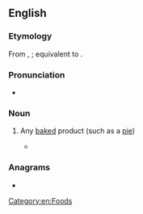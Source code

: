 ==English==

===Etymology===
From {{inh|en|enm|bake mete}}, {{m|enm|baken mete}}; equivalent to {{compound|en|baken|meat}}.

===Pronunciation===
* {{IPA|en|/ˈbeɪkˌmiːt/}}

===Noun===
{{en-noun}}

# {{lb|en|obsolete}} Any [[baked]] product (such as a [[pie]])
#* {{RQ:King James Version|Gen|40|17|passage=And in the vppermoſt baſket there was of all maner of †'''bake-meats''' foꝛ Pharaoh,and the birds did eat them out of the baſket vpon my head.}}

===Anagrams===
* {{anagrams|en|a=aabeekmt|makebate}}

[[Category:en:Foods]]